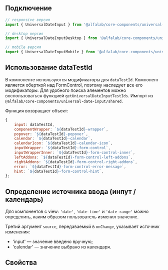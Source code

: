 
## Подключение

```jsx
// responsive версия
import { UniversalDateInput } from '@alfalab/core-components/universal-date-input';

// desktop версия
import { UniversalDateInputDesktop } from '@alfalab/core-components/universal-date-input/desktop';

// mobile версия
import { UniversalDateInputMobile } from '@alfalab/core-components/universal-date-input/mobile';
```

## Использование dataTestId

В компоненте используются модификаторы для `dataTestId`.
Компонент является оберткой над FormControl, поэтому наследует все его модификаторы.
Для удобного поиска элементов можно воспользоваться функцией `getUniversalDateInputTestIds`.
Импорт из `@alfalab/core-components/universal-date-input/shared`.

Функция возвращает объект:

```jsx
{
    input: dataTestId,
    componentWrapper: `${dataTestId}-wrapper`,
    popover: `${dataTestId}-popover`,
    calendar: `${dataTestId}-calendar`,
    calendarIcon: `${dataTestId}-calendar-icon`,
    inputWrapper: `${dataTestId}-form-control`,
    inputWrapperInner: `${dataTestId}-form-control-inner`,
    leftAddons: `${dataTestId}-form-control-left-addons`,
    rightAddons: `${dataTestId}-form-control-right-addons`,
    error: `${dataTestId}-form-control-error-message`,
    hint: `${dataTestId}-form-control-hint`,
};
```

## Определение источника ввода (инпут / календарь)
Для компонентов с view: `'date'`, `'date-time'` и `'date-range'` можно определить, каким образом пользователь изменил значение.

Третий аргумент `source`, передаваемый в `onChange`, указывает источник изменения:
* 'input' — значение введено вручную;
* 'calendar' — значение выбрано из календаря.

## Свойства

<ArgTypes of={UniversalDateInput} />
